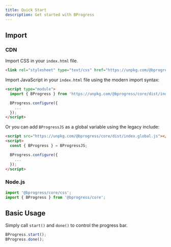 ```yaml
---
title: Quick Start
description: Get started with BProgress
---
```


## Import

### CDN

Import CSS in your `index.html` file.

```html
<link rel="stylesheet" type="text/css" href="https://unpkg.com/@bprogress/core/dist/index.css" />
```

Import JavaScript in your `index.html` file using the modern import syntax:

```html
<script type="module">
  import { BProgress } from 'https://unpkg.com/@bprogress/core/dist/index.js';

  BProgress.configure({
    ...
  });
</script>
```

Or you can add `BProgressJS` as a global variable using the legacy include:

```html
<script src="https://unpkg.com/@bprogress/core/dist/index.global.js"></script>
<script>
  const { BProgress } = BProgressJS;

  BProgress.configure({
    ...
  });
</script>
```

### Node.js

```js
import '@bprogress/core/css';
import { BProgress } from '@bprogress/core';
```

## Basic Usage

Simply call `start()` and `done()` to control the progress bar.

```js
BProgress.start();
BProgress.done();
```
